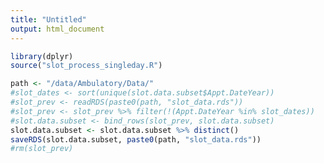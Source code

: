---
title: "Untitled"
output: html_document
---

```{r cars}
library(dplyr)
source("slot_process_singleday.R")

path <- "/data/Ambulatory/Data/"
#slot_dates <- sort(unique(slot.data.subset$Appt.DateYear))
#slot_prev <- readRDS(paste0(path, "slot_data.rds"))
#slot_prev <- slot_prev %>% filter(!(Appt.DateYear %in% slot_dates))
#slot.data.subset <- bind_rows(slot_prev, slot.data.subset)
slot.data.subset <- slot.data.subset %>% distinct()
saveRDS(slot.data.subset, paste0(path, "slot_data.rds"))
#rm(slot_prev)

```

